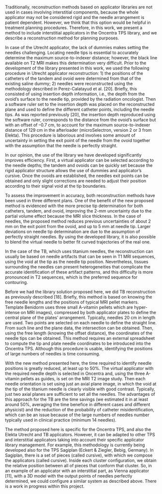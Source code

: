
Traditionally, reconstruction methods based on applicator libraries are not used in cases involving interstitial components, because the whole applicator may not be considered rigid and the needle arrangement is patient dependent. However, we think that this option would be helpful in treatment planning procedures. Therefore, in this work, we present a method to include interstitial applicators in the Oncentra TPS library, and we describe a reconstruction method for planning purposes.

In case of the Utrecht applicator, the lack of dummies makes setting the needles challenging. Locating needle tips is essential to accurately determine the maximum source-to-indexer distance; however, the black line available on T2 MRI makes this determination very difficult. Prior to the development of the library presented in this work, we used the following procedure in Utrecht applicator reconstruction: 1) the positions of the catheters of the tandem and ovoid were determined from that of the existing saline dummy; 2) needles were reconstructed using the methodology described in Perez-Calatayud et al. [20]. Briefly, this consisted of using insertion depth information, i.e., the depth from the ovoid’s surface to the needle tip, provided by the radiation oncologist. Then a software ruler set to the insertion depth was placed on the reconstructed plane and used to define the different catheter points, including the needle tips. As was reported previously [20], the insertion depth reproduced using the software ruler, corresponds to the distance from the ovoid’s surface but with an offset of –0.7 cm, to account for the maximum source-to-indexer distance of 129 cm in the afterloader (microSelectron, version 2 or 3 from Elekta). This procedure is laborious and involves some amount of uncertainty in setting the exit point of the needle from the ovoid together with the assumption that the needle is perfectly straight.

In our opinion, the use of the library we have developed significantly improves efficiency. First, a virtual applicator can be selected according to the needle depths; the tandem and ovoids can be quickly set because the rigid applicator structure allows the use of dummies and applicator’s cursive. Once the ovoids are established, the needles exit points can be obtained and only slight corrections are needed to adjust their position according to their signal void at the tip boundaries.

To assess the improvement in accuracy, both reconstruction methods have been used in three different plans. One of the benefit of the new proposed method is evidenced with the more precise tip determination for both catheters, tandem, and ovoid, improving the 2-mm uncertainty due to the partial volume effect because the MRI slice thickness. In the case of needles, the proposed method reduces previous uncertainties of about 2 mm on the exit point from the ovoid, and up to 5 mm at needle tip. Larger deviations on needle tip determination are due to the assumption of perfectly straight needles. By using the developed library, it is also possible to blend the virtual needle to better fit curved trajectories of the real one.

In the case of the TB, which uses titanium needles, the reconstruction can usually be based on needle artifacts that can be seen in T1 MRI sequences, using the void at the tip as the needle tip position. Nevertheless, tissues surrounding the needles can present heterogeneities that complicate the accurate identification of these artifact patterns, and this difficulty is more pronounced in T2 sequences, which is the preferred sequence for contouring.

Before we had the library solution proposed here, we did TB reconstruction as previously described [18]. Briefly, this method is based on knowing the free needle lengths and the positions of typical MRI pellet markers. Template Benidorm uses three small A-vitamin pellets which are hyper-intense on MRI images), compressed by both applicator plates to define the central plane of the plates’ arrangement. Typically, needles 20 cm in length are used. Two points are selected on each needle to define the straight line. From such line and the plane data, the intersection can be obtained. Then, using the free length (knowing the offset distance), the coordinates of the needle tips can be obtained. This method requires an external spreadsheet to compute the tip and plate needle coordinates to be introduced into the Oncentra TPS. Although this procedure is usable, identifying the positions of large numbers of needles is time consuming.

With the new method presented here, the time required to identify needle positions is greatly reduced, at least up to 50%. The virtual applicator with the required needle depth is selected in Oncentra and, using the three A-vitamin pellets as guides, is set on the MRI T2 image study. Then each needle orientation is set using just an axial plane image, in which the void at the tip of the titanium needle is clearly visible with good contrast. Typically, just two axial planes are sufficient to set all the needles. The advantages of this approach for the TB are the time savings (we estimated it in at least around 50%, averaging the time benefice in different cases and different physicist) and the reduction of the probability of catheter misidentification, which can be an issue because of the large numbers of needles number typically used in clinical practice (minimum 14 needles).

The method proposed here is specific for the Oncentra TPS, and also the Elekta Utrecht and TB applicators. However, it can be adapted to other TPS and interstitial applicators taking into account their specific applicator library management. For example, this methodology is currently being developed also for the TPS Sagiplan (Eckert & Ziegler, Bebig, Germany). In Sagiplan, there is a set of pieces (called cursive), with which we compose the applicators (called cursive). Inside each cluster configuration, we obtain the relative position between all of pieces that conform that cluster. So, in an example of an applicator with an interstitial part, as Vienna applicator [11], with a 3D model with the output points of needles perfectly determined, we could configure a similar system as described above. There is a work in progress within this project.


